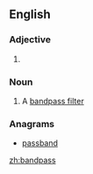==English==

===Adjective===
{{en-adj|-}}

# {{alternative spelling of|band-pass|lang=en}}

===Noun===
{{en-noun|es}}

# A [[bandpass filter]]

===Anagrams===
* [[passband#English|passband]]

[[zh:bandpass]]